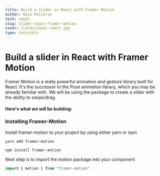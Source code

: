 ```yaml
---
title: Build a slider in React with Framer Motion
author: Nico Pellerin
tech: react
slug: slider-react-framer-motion
cover: /cards/cover-react.jpg
type: tutorials
---
```



<SEO title="Build a slider in React with Framer Motion" />

# Build a slider in React with Framer Motion

Framer Motion is a really powerful animation and gesture library built for React. It's the successor to the Pose animation library, which you may be already familiar with. We will be using the package to create a slider with the ability to swipe/drag.

<Spacer />

#### Here's what we will be building:

<Slider />
<Spacer />

### Installing Framer-Motion

Install framer-motion to your project by using either yarn or npm

```
yarn add framer-motion
```

```
npm install framer-motion
```

Next step is to import the motion package into your component

```jsx
import { motion } from "framer-motion"
```

<Spacer />

